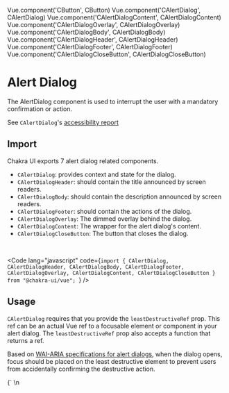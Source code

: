 Vue.component('CButton', CButton)
Vue.component('CAlertDialog', CAlertDialog)
Vue.component('CAlertDialogContent', CAlertDialogContent)
Vue.component('CAlertDialogOverlay', CAlertDialogOverlay)
Vue.component('CAlertDialogBody', CAlertDialogBody)
Vue.component('CAlertDialogHeader', CAlertDialogHeader)
Vue.component('CAlertDialogFooter', CAlertDialogFooter)
Vue.component('CAlertDialogCloseButton', CAlertDialogCloseButton)

<SEO
  title="Alert Dialog"
  description="The AlertDialog component is used to interrupt the user with a mandatory confirmation or action."
/>

# Alert Dialog

The AlertDialog component is used to interrupt the user with a mandatory confirmation
or action.

See `CAlertDialog`'s <a href="https://github.com/chakra-ui/chakra-ui-vue/blob/master/packages/chakra-ui-core/src/CAlertDialog/accessibility.md">accessibility report</a>

## Import

Chakra UI exports 7 alert dialog related components.

- `CAlertDialog`: provides context and state for the dialog.
- `CAlertDialogHeader`: should contain the title announced by screen readers.
- `CAlertDialogBody`: should contain the description announced by screen readers.
- `CAlertDialogFooter`: should contain the actions of the dialog.
- `CAlertDialogOverlay`: The dimmed overlay behind the dialog.
- `CAlertDialogContent`: The wrapper for the alert dialog's content.
- `CAlertDialogCloseButton`: The button that closes the dialog.

<br />

<Code lang="javascript" code={`import {
  CAlertDialog,
  CAlertDialogHeader,
  CAlertDialogBody,
  CAlertDialogFooter,
  CAlertDialogOverlay,
  CAlertDialogContent,
  CAlertDialogCloseButton
} from "@chakra-ui/vue";
`} />

## Usage

`CAlertDialog` requires that you provide the `leastDestructiveRef` prop. This ref can be an actual
Vue ref to a focusable element or component in your alert dialog. The `leastDestructiveRef` prop also accepts
a function that returns a ref.

Based on <a href="https://www.w3.org/TR/wai-aria-practices/#alertdialog" target="_blank">WAI-ARIA specifications for alert dialogs</a>,
when the dialog opens, focus should be placed on the least destructive element
to prevent users from accidentally confirming the destructive action.

<LiveEditor>
{`
<template>
  <div>
    <c-alert-dialog
      :is-open="isOpen"
      :least-destructive-ref="$refs.cancelRef"
      :on-close="closeDialog"
    >
      <c-alert-dialog-overlay />
      <c-alert-dialog-content>
        <c-alert-dialog-header font-size="lg" font-weight="bold">
          Delete Customer
        </c-alert-dialog-header>\n
        <c-alert-dialog-body>
          Are you sure? You can't undo this action afterwards.
        </c-alert-dialog-body>\n
        <c-alert-dialog-footer>
          <c-button ref="cancelRef" @click="closeDialog">
            Cancel
          </c-button>
          <c-button variantColor="red" @click="closeDialog" ml="3">
            Delete
          </c-button>
        </c-alert-dialog-footer>
      </c-alert-dialog-content>
    </c-alert-dialog>
    <c-button variant-color="red" @click="openDialog">
      Delete Customer
    </c-button>
  </div>
</template>\n
<script>
  data () {
    return {
      isOpen: false
    }
  },
  methods: {
    closeDialog() {
      this.isOpen = false
    },
    openDialog() {
      this.isOpen = true
    }
  }
}
<\/script>
`}
</LiveEditor>

## Accessibility

- `CAlertDialog` has role `alertdialog`, and `aria-modal` set to true.
- When the dialog opens, focus is automatically set to the least destructive
  element.
- When the dialog opens, the content in the `CAlertDialogHeader` and
  `CAlertDialogBody` are announced by screen readers via `aria-labelledby` and
  `aria-describedby` attributes.
- Clicking on the overlay closes the `CAlertDialog`.
- Pressing <kbd>esc</kbd> closes the dialog.


## Props

AlertDialog and it's components composes the `CModal` component, the only
exception is that it requires a `leastDestructiveRef` which is similar to the
`initialFocusRef` in `CModal`

| Name                           | Type                              | Default | Description                                                   |
| ------------------------------ | --------------------------------- | ------- | ------------------------------------------------------------- |
| leastDestructiveRef (required) | `ref`, `selector` `Function: ref` |         | The least destructive action to get focus when dialog is open |

